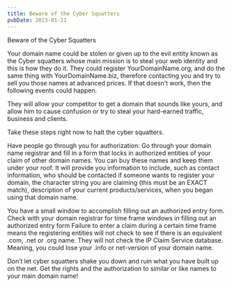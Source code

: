```yaml
---
title: Beware of the Cyber Squatters
pubDate: 2023-01-11
---
```


Beware of the Cyber Squatters

Your domain name could be stolen or given up to the evil entity known as the Cyber squatters whose main mission is to steal your web identity and this is how they do it. They could register YourDomainName.org, and do the same thing with YourDomainName.biz, therefore contacting you and try to sell you those names at advanced prices. If that doesn’t work, then the following events could happen.

They will allow your competitor to get a domain that sounds like yours, and allow him to cause confusion or try to steal your hard-earned traffic, business and clients.

Take these steps right now to halt the cyber squatters.

Have people go through you for authorization: Go through your domain name registrar and fill in a form that locks in authorized entities of your claim of other domain names. You can buy these names and keep them under your roof.  It will provide you information to include, such as contact information, who should be contacted if someone wants to register your domain, the character string you are claiming (this must be an EXACT match), description of your current products/services, when you began using that domain name. 

You have a small window to accomplish filling out an authorized entry form. Check with your domain registrar for time frame windows in filling out an authorized entry form Failure to enter a claim during a certain time frame means the registering entities will not check to see if there is an equivalent .com, .net or .org name. They will not check the IP Claim Service database. Meaning, you could lose your .info or net-version of your domain name.

Don’t let cyber squatters shake you down and ruin what you have built up on the net. Get the rights and the authorization to similar or like names to your main domain name!